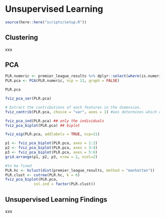 # Unsupervised Learning

```r
source(here::here("scripts/setup.R"))
```

## Clustering

xxx


## PCA

```r
PLR.numeric <- premier_league_results %>% dplyr::select(where(is.numeric))
PLR.pca <- PCA(PLR.numeric, ncp = 11, graph = FALSE)

PLR.pca
```

```r
fviz_pca_var(PLR.pca)
```


```r
# Extract the contributions of each features in the dimension.
fviz_contrib(PLR.pca, choice = "var", axes = 1) #aes determines which dimension
```

```r
fviz_pca_ind(PLR.pca) ## only the individuals
fviz_pca_biplot(PLR.pca) ## biplot
```


```r
fviz_eig(PLR.pca, addlabels = TRUE, ncp=11)
```


```r
p1 <- fviz_pca_biplot(PLR.pca, axes = 1:2) 
p2 <- fviz_pca_biplot(PLR.pca, axes = 3:4) 
p3 <- fviz_pca_biplot(PLR.pca, axes = 5:6) 
grid.arrange(p1, p2, p3, nrow = 2, ncol=2)
```

```r
#to be fixed
PLR.hc <- hclust(dist(premier_league_results, method = "manhattan"))
PLR.clust <- cutree(PLR.hc, k = 6)
fviz_pca_biplot(PLR.pca,
             col.ind = factor(PLR.clust))
```

## Unsupervised Learning Findings

xxx